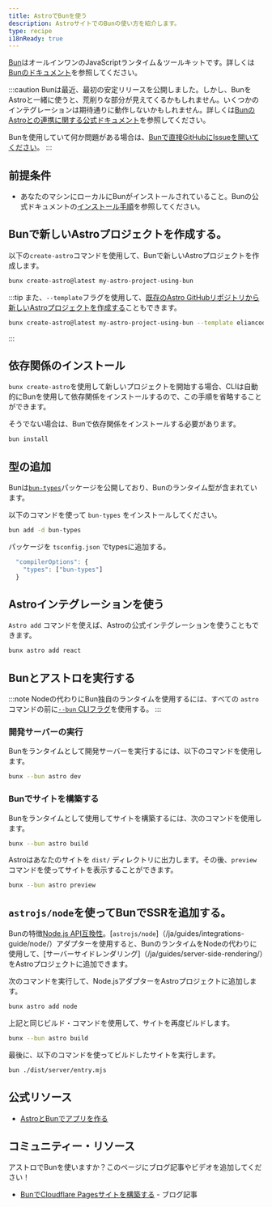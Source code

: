 ```yaml
---
title: AstroでBunを使う
description: AstroサイトでのBunの使い方を紹介します。
type: recipe
i18nReady: true
---
```


[Bun](https://bun.sh/)はオールインワンのJavaScriptランタイム＆ツールキットです。詳しくは[Bunのドキュメント](https://bun.sh/docs)を参照してください。

:::caution
Bunは最近、最初の安定リリースを公開しました。しかし、BunをAstroと一緒に使うと、荒削りな部分が見えてくるかもしれません。いくつかのインテグレーションは期待通りに動作しないかもしれません。詳しくは[BunのAstroとの連携に関する公式ドキュメント](https://bun.sh/guides/ecosystem/astro)を参照してください。

Bunを使用していて何か問題がある場合は、[Bunで直接GitHubにIssueを開いてください](https://github.com/oven-sh/bun/issues/new/choose)。
:::

## 前提条件

- あなたのマシンにローカルにBunがインストールされていること。Bunの公式ドキュメントの[インストール手順](https://bun.sh/docs/installation)を参照してください。

## Bunで新しいAstroプロジェクトを作成する。

以下の`create-astro`コマンドを使用して、Bunで新しいAstroプロジェクトを作成します。

```bash
bunx create-astro@latest my-astro-project-using-bun
```

:::tip
また、`--template`フラグを使用して、[既存のAstro GitHubリポジトリから新しいAstroプロジェクトを作成する](/ja/install/auto/#スターターテンプレート)こともできます。
```bash
bunx create-astro@latest my-astro-project-using-bun --template eliancodes/brutal
```
:::

## 依存関係のインストール

`bunx create-astro`を使用して新しいプロジェクトを開始する場合、CLIは自動的にBunを使用して依存関係をインストールするので、この手順を省略することができます。

そうでない場合は、Bunで依存関係をインストールする必要があります。

```bash
bun install
```

## 型の追加

Bunは[`bun-types`](https://www.npmjs.com/package/bun-types)パッケージを公開しており、Bunのランタイム型が含まれています。

以下のコマンドを使って `bun-types` をインストールしてください。

```sh
bun add -d bun-types
```

パッケージを `tsconfig.json` でtypesに追加する。

```ts title="tsconfig.json"
  "compilerOptions": {
    "types": ["bun-types"]
  }
```

## Astroインテグレーションを使う

`Astro add` コマンドを使えば、Astroの公式インテグレーションを使うこともできます。

```bash
bunx astro add react
```

## Bunとアストロを実行する

:::note
Nodeの代わりにBun独自のランタイムを使用するには、すべての `astro` コマンドの前に[`--bun` CLIフラグ](https://bun.sh/docs/cli/bunx#shebangs)を使用する。
:::

### 開発サーバーの実行

Bunをランタイムとして開発サーバーを実行するには、以下のコマンドを使用します。

```bash
bunx --bun astro dev
```

### Bunでサイトを構築する

Bunをランタイムとして使用してサイトを構築するには、次のコマンドを使用します。

```bash
bunx --bun astro build
```

Astroはあなたのサイトを `dist/` ディレクトリに出力します。その後、`preview` コマンドを使ってサイトを表示することができます。

```bash
bunx --bun astro preview
```

## `astrojs/node`を使ってBunでSSRを追加する。

Bunの特徴[Node.js API互換性](https://bun.sh/docs/runtime/nodejs-apis)。[`astrojs/node`]（/ja/guides/integrations-guide/node/）アダプターを使用すると、BunのランタイムをNodeの代わりに使用して、[サーバーサイドレンダリング]（/ja/guides/server-side-rendering/）をAstroプロジェクトに追加できます。

次のコマンドを実行して、Node.jsアダプターをAstroプロジェクトに追加します。

```bash
bunx astro add node
```

上記と同じビルド・コマンドを使用して、サイトを再度ビルドします。

```bash
bunx --bun astro build
```
最後に、以下のコマンドを使ってビルドしたサイトを実行します。

```bash
bun ./dist/server/entry.mjs
```

## 公式リソース

- [AstroとBunでアプリを作る](https://bun.sh/guides/ecosystem/astro)

## コミュニティー・リソース

アストロでBunを使いますか？このページにブログ記事やビデオを追加してください！

- [BunでCloudflare Pagesサイトを構築する](https://blog.otterlord.dev/posts/hello-from-bun/) - ブログ記事
